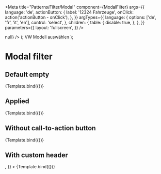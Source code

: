 


<Meta
  title="Patterns/Filter/Modal"
  component={ModalFilter}
  args={{
    language: 'de',
    actionButton: {
      label: '12324 Fahrzeuge',
      onClick: action('actionButton - onClick'),
    },
  }}
  argTypes={{
    language: {
      options: ['de', 'fr', 'it', 'en'],
      control: 'select',
    },
    children: {
      table: {
        disable: true,
      },
    },
  }}
  parameters={{
    layout: 'fullscreen',
  }}
/>

  <Box paddingX="lg">
    <ModalFilter
      {...args}
      onModalOpen={action('onModalOpen')}
      onModalClose={action('onModalClose')}
      onResetFilter={action('onResetFilter')}
    >
      <CheckboxFilter
        name="fuel-type"
        items={[
          { label: 'Benzin', key: 'petrol', facet: 20, isChecked: true },
          { label: 'Diesel', key: 'diesel', facet: 17, isChecked: true },
          { label: 'Elektro', key: 'electric', facet: 4, isChecked: false },
          { label: 'Hybrid', key: 'hybrid', facet: 0, isChecked: false },
        ]}
        onApply={() => null}
      />
    </ModalFilter>
  </Box>
);

  <Flex justifyContent="center" alignItems="center" width="full">
    <ChevronLeftSmallIcon color="blue.700" />
    <Flex
      flexDirection="column"
      alignItems="center"
      justifyContent="center"
      width="full"
    >
      <Text textStyle="body-small" color="gray.500">
        VW
      </Text>
      <Text textStyle="heading3">Modell auswählen</Text>
    </Flex>
  </Flex>
);

# Modal filter

<ArgsTable of={ModalFilter} />

## Default empty

<Canvas>
  <Story
    name="Default empty"
    args={{
      label: 'Treibstoff',
    }}
    argTypes={{
      actionButton: {
        table: {
          disable: true,
        },
      },
    }}
  >
    {Template.bind({})}
  </Story>
</Canvas>

## Applied

<Canvas>
  <Story
    name="Applied"
    args={{
      label: 'Treibstoff',
      displayValue: 'Benzin, Diesel, Elektro, Hybrid, Plug-In',
      numberOfAppliedFilters: 5,
      isApplied: true,
    }}
    argTypes={{
      isApplied: {
        table: {
          disable: true,
        },
      },
    }}
  >
    {Template.bind({})}
  </Story>
</Canvas>

## Without call-to-action button

<Canvas>
  <Story
    name="Without call-to-action button"
    args={{
      label: 'Treibstoff',
      displayValue: 'Benzin, Diesel, Elektro, Hybrid, Plug-In',
      numberOfAppliedFilters: 5,
      showCallToActionButton: false,
    }}
  >
    {Template.bind({})}
  </Story>
</Canvas>

## With custom header

<Canvas>
  <Story
    name="With custom header"
    args={{
      label: 'Treibstoff',
      displayValue: 'Benzin, Diesel, Elektro, Hybrid, Plug-In',
      numberOfAppliedFilters: 5,
      showCallToActionButton: false,
      header: <CustomHeader />,
    }}
  >
    {Template.bind({})}
  </Story>
</Canvas>
